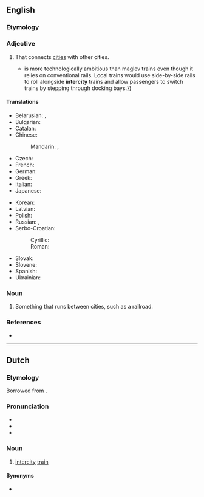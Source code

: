 ==English==

===Etymology===
{{prefix|en|inter|city}}

===Adjective===
{{en-adj|-}}
# That connects [[cities]] with other cities.
#* {{quote-journal|en|date=2013-06-01|volume=407|issue=8838
|page=13 (Technology Quarterly)|magazine={{w|The Economist}}
|title=[http://www.economist.com/news/technology-quarterly/21578516-transport-new-train-technologies-are-less-visible-and-spread-less-quickly Ideas coming down the track]
|passage=A “moving platform” scheme{{...}}is more technologically ambitious than maglev trains even though it relies on conventional rails. Local trains would use side-by-side rails to roll alongside '''intercity''' trains and allow passengers to switch trains by stepping through docking bays.}}
#: {{ux|en|I plan to catch an '''intercity''' train, or bus.}}

====Translations====
{{trans-top|that connects cities one with another}}
* Belarusian: {{t|be|міжгаро́дні}}, {{t|be|міжме́скі}}
* Bulgarian: {{t|bg|междугра́дски}}
* Catalan: {{t|ca|interurbà}}
* Chinese:
*: Mandarin: {{t|cmn|城際}}, {{t|cmn|城际|tr=chéngjì}}
* Czech: {{t|cs|meziměstský}}
* French: {{t+|fr|interurbain}}
* German: {{t+|de|Intercity|alt=Intercity-}}
* Greek: {{t+|el|υπεραστικός}}
* Italian: {{t+|it|interurbano}}
* Japanese: {{t|ja|[[都市]][[間]]|tr=としかん, toshi kan}}
{{trans-mid}}
* Korean: {{t|ko|[[도시]] [[간]]}}
* Latvian: {{t|lv|starppilsētu}}
* Polish: {{t+|pl|międzymiastowy}}
* Russian: {{t+|ru|междугоро́дный}}, {{t+|ru|междугоро́дний}}
* Serbo-Croatian:
*: Cyrillic: {{t|sh|ме̏ђуградскӣ}}
*: Roman: {{t+|sh|mȅđugradskī}}
* Slovak: {{t|sk|medzimestský}}
* Slovene: {{t|sl|medmesten}}
* Spanish: {{t|es|interurbano}}
* Ukrainian: {{t|uk|міжміськи́й}}
{{trans-bottom}}

===Noun===
{{en-noun|intercities}}

# Something that runs between cities, such as a railroad.

===References===
* {{R:Lexico}}

----

==Dutch==

===Etymology===
Borrowed from {{bor|nl|en|intercity}}.

===Pronunciation===
* {{IPA|nl|/ˌɪn.tərˈsɪ.ti/}}
* {{audio|nl|Nl-intercity.ogg|Audio}}
* {{hyphenation|nl|in|ter|ci|ty}}

===Noun===
{{nl-noun|m|-'s|intercity'tje}}

# [[intercity]] [[train]]

====Synonyms====
* {{l|nl|intercitytrein}}